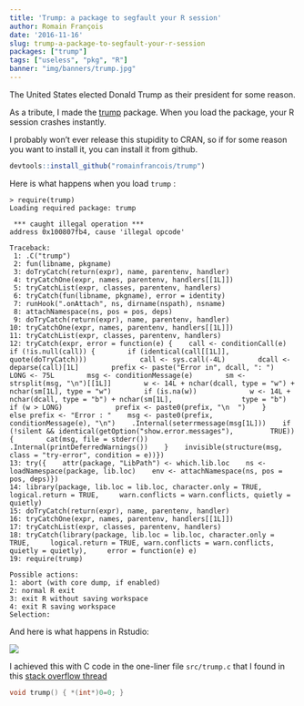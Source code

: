 ```yaml
---
title: 'Trump: a package to segfault your R session'
author: Romain François
date: '2016-11-16'
slug: trump-a-package-to-segfault-your-r-session
packages: ["trump"]
tags: ["useless", "pkg", "R"]
banner: "img/banners/trump.jpg"
---
```


The United States elected Donald Trump as their president for some reason.

As a tribute, I made the [trump](https://github.com/romainfrancois/trump) package.
When you load the package, your R session crashes instantly.

I probably won't ever release this stupidity to CRAN, so if for some reason you want to
install it, you can install it from github.

```r
devtools::install_github("romainfrancois/trump")
```

Here is what happens when you load `trump` :

```
> require(trump)
Loading required package: trump

 *** caught illegal operation ***
address 0x100807fb4, cause 'illegal opcode'

Traceback:
 1: .C("trump")
 2: fun(libname, pkgname)
 3: doTryCatch(return(expr), name, parentenv, handler)
 4: tryCatchOne(expr, names, parentenv, handlers[[1L]])
 5: tryCatchList(expr, classes, parentenv, handlers)
 6: tryCatch(fun(libname, pkgname), error = identity)
 7: runHook(".onAttach", ns, dirname(nspath), nsname)
 8: attachNamespace(ns, pos = pos, deps)
 9: doTryCatch(return(expr), name, parentenv, handler)
10: tryCatchOne(expr, names, parentenv, handlers[[1L]])
11: tryCatchList(expr, classes, parentenv, handlers)
12: tryCatch(expr, error = function(e) {    call <- conditionCall(e)    if (!is.null(call)) {        if (identical(call[[1L]], quote(doTryCatch)))             call <- sys.call(-4L)        dcall <- deparse(call)[1L]        prefix <- paste("Error in", dcall, ": ")        LONG <- 75L        msg <- conditionMessage(e)        sm <- strsplit(msg, "\n")[[1L]]        w <- 14L + nchar(dcall, type = "w") + nchar(sm[1L], type = "w")        if (is.na(w))             w <- 14L + nchar(dcall, type = "b") + nchar(sm[1L],                 type = "b")        if (w > LONG)             prefix <- paste0(prefix, "\n  ")    }    else prefix <- "Error : "    msg <- paste0(prefix, conditionMessage(e), "\n")    .Internal(seterrmessage(msg[1L]))    if (!silent && identical(getOption("show.error.messages"),         TRUE)) {        cat(msg, file = stderr())        .Internal(printDeferredWarnings())    }    invisible(structure(msg, class = "try-error", condition = e))})
13: try({    attr(package, "LibPath") <- which.lib.loc    ns <- loadNamespace(package, lib.loc)    env <- attachNamespace(ns, pos = pos, deps)})
14: library(package, lib.loc = lib.loc, character.only = TRUE, logical.return = TRUE,     warn.conflicts = warn.conflicts, quietly = quietly)
15: doTryCatch(return(expr), name, parentenv, handler)
16: tryCatchOne(expr, names, parentenv, handlers[[1L]])
17: tryCatchList(expr, classes, parentenv, handlers)
18: tryCatch(library(package, lib.loc = lib.loc, character.only = TRUE,     logical.return = TRUE, warn.conflicts = warn.conflicts, quietly = quietly),     error = function(e) e)
19: require(trump)

Possible actions:
1: abort (with core dump, if enabled)
2: normal R exit
3: exit R without saving workspace
4: exit R saving workspace
Selection:
```

And here is what happens in Rstudio:

<img src="https://media.giphy.com/media/3oKIPx8H70SsclhKkE/giphy.gif" />

I achieved this with C code in the one-liner file `src/trump.c` that I found in this
[stack overflow thread](http://stackoverflow.com/questions/18986351/what-is-the-simplest-standard-conform-way-to-produce-a-segfault-in-c)

```c
void trump() { *(int*)0=0; }
```
